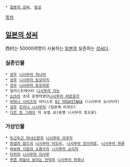  * [[일본의 성씨]], [[동성]]
[[목차]]
== [[일본의 성씨]] ==
西村는 50000여명이 사용하는 [[일본]]의 실존하는 [[성씨]]다.

=== 실존인물 ===
 * [[성우]] [[니시무라 치나미]]
 * [[성우]] [[니시무라 토모미치]]
 * [[성우]] [[니시무라 토모히로]]
 * 일러스트레이터 [[니시무라 키누]]
 * [[2ch]]의 초대 운영자였던[[니시무라 히로유키]]
 * [[비마니 시리즈]]의 아티스트 [[DJ YOSHITAKA]] (니시무라 요시타카)
 * [[성우]] [[트리나 니시무라]] (일본계 미국인)
 * [[디르 앙 그레이]] 의 보컬 쿄(본명 니시무라 토오루)
=== 가상인물 ===
 * [[두근두근 마녀신판]]의 [[니시무라 아쿠지]]
 * [[망념의 잠드]]의 [[니시무라 미도리]], [[니시무라 진이치로]], [[니시무라 하루]]
 * [[바보와 시험과 소환수]]의 [[니시무라 소이치]]
 * [[터치]]의 [[니시무라 이사무]]
 * [[푸른 하늘이 보이는 언덕]]의 [[니시무라 하루나]]
